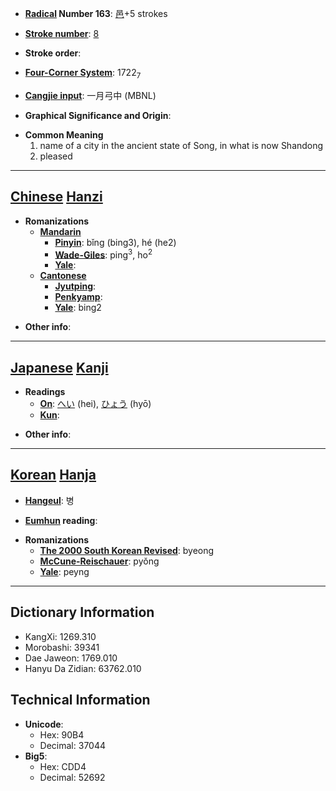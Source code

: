 * '''[[Wiktionary:Chinese radical index| Radical]] Number 163''': [[Wiktionary:Chinese radical index 邑|邑]]+5 strokes

* '''[[Wiktionary:Chinese total strokes index|Stroke number]]''': [[Wiktionary:Chinese total strokes index 8|8]]

* '''Stroke order''': 

* '''[[Wiktionary:Chinese four corner index|Four-Corner System]]''': 1722<sub>7</sub>

* '''[[Wiktionary:Chinese Cangjie index|Cangjie input]]''': 一月弓中 (MBNL)

* '''Graphical Significance and Origin''': 

* '''Common Meaning'''
*#name of a city in the ancient state of Song, in what is now Shandong
*# pleased


----

== [[Chinese]] [[Hanzi]] ==

* '''Romanizations'''
** '''[[Mandarin]]'''
*** '''[[Pinyin]]''': bǐng (bing3), hé (he2)
*** '''[[Wade-Giles]]''': ping<sup>3</sup>, ho<sup>2</sup>
*** '''[[Yale]]''': 
** '''[[Cantonese]]'''
*** '''[[Jyutping]]''':
*** '''[[Penkyamp]]''': 
*** '''[[Yale]]''': bing2

* '''Other info''': 

----

== [[Japanese]] [[Kanji]] ==

* '''Readings'''
** '''[[On]]''': [[へい]] (hei), [[ひょう]] (hyō)
** '''[[Kun]]''': 

* '''Other info''':  

----

== [[Korean]] [[Hanja]] ==

* '''[[Hangeul]]''': 병

* '''[[Eumhun]] reading''': 

* '''Romanizations'''
** '''[[The 2000 South Korean Revised Romanization|The 2000 South Korean Revised]]''': byeong
** '''[[McCune-Reischauer]]''': pyŏng
** '''[[Yale]]''': peyng

----

== Dictionary Information ==

* KangXi: 1269.310
* Morobashi: 39341
* Dae Jaweon: 1769.010
* Hanyu Da Zidian: 63762.010

== Technical Information ==

* '''Unicode''':
** Hex: 90B4
** Decimal: 37044
* '''Big5''':
** Hex: CDD4
** Decimal: 52692